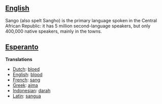 ==[[English]]==
Sango (also spelt Sangho) is the primary language spoken in the Central African Republic: it has 5 million second-language speakers, but only 400,000 native speakers, mainly in the towns.

==[[Esperanto]]==

'''Translations'''

*[[Dutch]]: [[bloed]]
*[[English]]: [[blood]]
*[[French]]: [[sang]]
*[[Greek]]: [[aima]]
*[[Indonesian]]: [[darah]]
*[[Latin]]: [[sangua]]